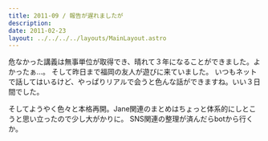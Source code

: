 ```yaml
---
title: 2011-09 / 報告が遅れましたが
description: 
date: 2011-02-23
layout: ../../../../layouts/MainLayout.astro
---
```


危なかった講義は無事単位が取得でき、晴れて３年になることができました。よかったぁ…。
そして昨日まで福岡の友人が遊びに来ていました。
いつもネットで話してはいるけど、やっぱりリアルで会うと色んな話ができますね。いい３日間でした。

そしてようやく色々と本格再開。Jane関連のまとめはちょっと体系的にしとこうと思い立ったので少し大がかりに。
SNS関連の整理が済んだらbotから行くか。
